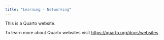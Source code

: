 ```yaml
---
title: "Learning - Networking"
---
```


This is a Quarto website.

To learn more about Quarto websites visit <https://quarto.org/docs/websites>.
